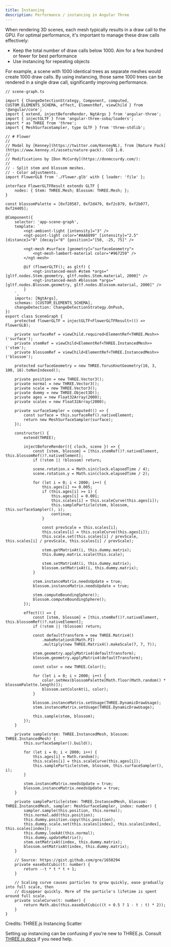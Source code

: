 ```yaml
---
title: Instancing
description: Performance / instancing in Angular Three
---
```



When rendering 3D scenes, each mesh typically results in a draw call to the GPU. For optimal performance, it's important to manage these draw calls effectively:

- Keep the total number of draw calls below 1000. Aim for a few hundred or fewer for best performance
- Use instancing for repeating objects

For example, a scene with 1000 identical trees as separate meshes would create 1000 draw calls. By using instancing, those same 1000 trees can be rendered in a single draw call, significantly improving performance.

```angular-ts
// scene-graph.ts

import { ChangeDetectionStrategy, Component, computed, CUSTOM_ELEMENTS_SCHEMA, effect, ElementRef, viewChild } from '@angular/core';
import { extend, injectBeforeRender, NgtArgs } from 'angular-three';
import { injectGLTF } from 'angular-three-soba/loaders';
import * as THREE from 'three';
import { MeshSurfaceSampler, type GLTF } from 'three-stdlib';

// # Flower
//
// Model by [Kenney](https://twitter.com/KenneyNL), from [Nature Pack](https://www.kenney.nl/assets/nature-pack). CC0 1.0.
//
// Modifications by [Don McCurdy](https://donmccurdy.com/):
//
// - Split stem and blossom meshes.
// - Color adjustments.
import FlowerGLB from './Flower.glb' with { loader: 'file' };

interface FlowerGLTFResult extends GLTF {
    nodes: { Stem: THREE.Mesh; Blossom: THREE.Mesh; };
}

const blossomPalette = [0xf20587, 0xf2d479, 0xf2c879, 0xf2b077, 0xf24405];

@Component({
    selector: 'app-scene-graph',
    template: `
        <ngt-ambient-light [intensity]="3" />
        <ngt-point-light color="#AA8899" [intensity]="2.5" [distance]="0" [decay]="0" [position]="[50, -25, 75]" />

        <ngt-mesh #surface [geometry]="surfaceGeometry">
            <ngt-mesh-lambert-material color="#967259" />
        </ngt-mesh>

        @if (flowerGLTF(); as gltf) {
            <ngt-instanced-mesh #stem *args="[gltf.nodes.Stem.geometry, gltf.nodes.Stem.material, 2000]" />
            <ngt-instanced-mesh #blossom *args="[gltf.nodes.Blossom.geometry, gltf.nodes.Blossom.material, 2000]" />
        }
    `,
    imports: [NgtArgs],
    schemas: [CUSTOM_ELEMENTS_SCHEMA],
    changeDetection: ChangeDetectionStrategy.OnPush,
})
export class SceneGraph {
    protected flowerGLTF = injectGLTF<FlowerGLTFResult>(() => FlowerGLB);

    private surfaceRef = viewChild.required<ElementRef<THREE.Mesh>>('surface');
    private stemRef = viewChild<ElementRef<THREE.InstancedMesh>>('stem');
    private blossomRef = viewChild<ElementRef<THREE.InstancedMesh>>('blossom');

    protected surfaceGeometry = new THREE.TorusKnotGeometry(10, 3, 100, 16).toNonIndexed();

    private position = new THREE.Vector3();
    private normal = new THREE.Vector3();
    private scale = new THREE.Vector3();
    private dummy = new THREE.Object3D();
    private ages = new Float32Array(2000);
    private scales = new Float32Array(2000);

    private surfaceSampler = computed(() => {
        const surface = this.surfaceRef().nativeElement;
        return new MeshSurfaceSampler(surface);
    });

    constructor() {
        extend(THREE);

        injectBeforeRender(({ clock, scene }) => {
            const [stem, blossom] = [this.stemRef()?.nativeElement, this.blossomRef()?.nativeElement];
            if (!stem || !blossom) return;

            scene.rotation.x = Math.sin(clock.elapsedTime / 4);
            scene.rotation.y = Math.sin(clock.elapsedTime / 2);

            for (let i = 0; i < 2000; i++) {
                this.ages[i] += 0.005;
                if (this.ages[i] >= 1) {
                    this.ages[i] = 0.001;
                    this.scales[i] = this.scaleCurve(this.ages[i]);
                    this.sampleParticle(stem, blossom, this.surfaceSampler(), i);
                    continue;
                }

                const prevScale = this.scales[i];
                this.scales[i] = this.scaleCurve(this.ages[i]);
                this.scale.set(this.scales[i] / prevScale, this.scales[i] / prevScale, this.scales[i] / prevScale);

                stem.getMatrixAt(i, this.dummy.matrix);
                this.dummy.matrix.scale(this.scale);

                stem.setMatrixAt(i, this.dummy.matrix);
                blossom.setMatrixAt(i, this.dummy.matrix);
            }

            stem.instanceMatrix.needsUpdate = true;
            blossom.instanceMatrix.needsUpdate = true;

            stem.computeBoundingSphere();
            blossom.computeBoundingSphere();
        });

        effect(() => {
            const [stem, blossom] = [this.stemRef()?.nativeElement, this.blossomRef()?.nativeElement];
            if (!stem || !blossom) return;

            const defaultTransform = new THREE.Matrix4()
                .makeRotationX(Math.PI)
                .multiply(new THREE.Matrix4().makeScale(7, 7, 7));

            stem.geometry.applyMatrix4(defaultTransform);
            blossom.geometry.applyMatrix4(defaultTransform);

            const color = new THREE.Color();

            for (let i = 0; i < 2000; i++) {
                color.setHex(blossomPalette[Math.floor(Math.random() * blossomPalette.length)]);
                blossom.setColorAt(i, color);
            }

            blossom.instanceMatrix.setUsage(THREE.DynamicDrawUsage);
            stem.instanceMatrix.setUsage(THREE.DynamicDrawUsage);

            this.sample(stem, blossom);
        });
    }

    private sample(stem: THREE.InstancedMesh, blossom: THREE.InstancedMesh) {
        this.surfaceSampler().build();

        for (let i = 0; i < 2000; i++) {
            this.ages[i] = Math.random();
            this.scales[i] = this.scaleCurve(this.ages[i]);
            this.sampleParticle(stem, blossom, this.surfaceSampler(), i);
        }

        stem.instanceMatrix.needsUpdate = true;
        blossom.instanceMatrix.needsUpdate = true;
    }

    private sampleParticle(stem: THREE.InstancedMesh, blossom: THREE.InstancedMesh, sampler: MeshSurfaceSampler, index: number) {
        sampler.sample(this.position, this.normal);
        this.normal.add(this.position);
        this.dummy.position.copy(this.position);
        this.dummy.scale.set(this.scales[index], this.scales[index], this.scales[index]);
        this.dummy.lookAt(this.normal);
        this.dummy.updateMatrix();
        stem.setMatrixAt(index, this.dummy.matrix);
        blossom.setMatrixAt(index, this.dummy.matrix);
    }

    // Source: https://gist.github.com/gre/1650294
    private easeOutCubic(t: number) {
        return --t * t * t + 1;
    }

    // Scaling curve causes particles to grow quickly, ease gradually into full scale, then
    // disappear quickly. More of the particle's lifetime is spent around full scale.
    private scaleCurve(t: number) {
        return Math.abs(this.easeOutCubic((t > 0.5 ? 1 - t : t) * 2));
    }
}
```

<div class="h-[600px] w-full rounded border border-dashed border-accent-600 dark:border-accent-200">
	<InstanceScatterDemo client:only />
</div>
<Credit link="https://threejs.org/examples/#webgl_instancing_scatter">Credits: THREE.js Instancing Scatter</Credit>

Setting up instancing can be confusing if you're new to THREE.js. Consult [THREE.js docs](https://threejs.org/docs/#api/en/objects/InstancedMesh) if you need help.
